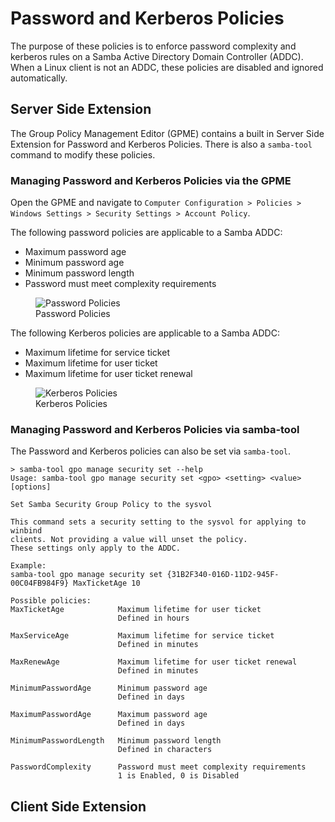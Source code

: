 # Password and Kerberos Policies {#sec}

The purpose of these policies is to enforce password complexity and kerberos rules on a Samba Active Directory Domain Controller (ADDC). When a Linux client is not an ADDC, these policies are disabled and ignored automatically.

## Server Side Extension

The Group Policy Management Editor (GPME) contains a built in Server Side Extension for Password and Kerberos Policies. There is also a `samba-tool` command to modify these policies.

### Managing Password and Kerberos Policies via the GPME

Open the GPME and navigate to `Computer Configuration > Policies > Windows Settings > Security Settings > Account Policy`.

The following password policies are applicable to a Samba ADDC:

* Maximum password age
* Minimum password age
* Minimum password length
* Password must meet complexity requirements

![Password Policies](sec-images/passwd.png)

The following Kerberos policies are applicable to a Samba ADDC:

* Maximum lifetime for service ticket
* Maximum lifetime for user ticket
* Maximum lifetime for user ticket renewal

![Kerberos Policies](sec-images/kerb.png)

### Managing Password and Kerberos Policies via samba-tool

The Password and Kerberos policies can also be set via `samba-tool`.

```
> samba-tool gpo manage security set --help
Usage: samba-tool gpo manage security set <gpo> <setting> <value> [options]

Set Samba Security Group Policy to the sysvol

This command sets a security setting to the sysvol for applying to winbind
clients. Not providing a value will unset the policy.
These settings only apply to the ADDC.

Example:
samba-tool gpo manage security set {31B2F340-016D-11D2-945F-00C04FB984F9} MaxTicketAge 10

Possible policies:
MaxTicketAge            Maximum lifetime for user ticket
                        Defined in hours

MaxServiceAge           Maximum lifetime for service ticket
                        Defined in minutes

MaxRenewAge             Maximum lifetime for user ticket renewal
                        Defined in minutes

MinimumPasswordAge      Minimum password age
                        Defined in days

MaximumPasswordAge      Maximum password age
                        Defined in days

MinimumPasswordLength   Minimum password length
                        Defined in characters

PasswordComplexity      Password must meet complexity requirements
                        1 is Enabled, 0 is Disabled
```

## Client Side Extension
